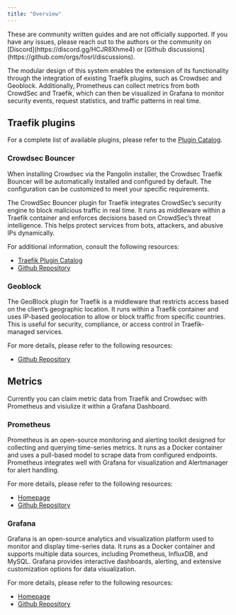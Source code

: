 ```yaml
---
title: "Overview"
---
```


<Note>
These are community written guides and are not officially supported. If you have any issues, please reach out to the authors or the community on [Discord](https://discord.gg/HCJR8Xhme4) or [Github discussions](https://github.com/orgs/fosrl/discussions).
</Note>

The modular design of this system enables the extension of its functionality through the integration of existing Traefik plugins, such as Crowdsec and Geoblock.
Additionally, Prometheus can collect metrics from both CrowdSec and Traefik, which can then be visualized in Grafana to monitor security events, request statistics, and traffic patterns in real time.

## Traefik plugins

For a complete list of available plugins, please refer to the [Plugin Catalog](https://plugins.traefik.io/plugins).

### Crowdsec Bouncer

When installing Crowdsec via the Pangolin installer, the Crowdsec Traefik Bouncer will be automatically installed and configured by default. The configuration can be customized to meet your specific requirements.

The CrowdSec Bouncer plugin for Traefik integrates CrowdSec’s security engine to block malicious traffic in real time. It runs as middleware within a Traefik container and enforces decisions based on CrowdSec’s threat intelligence. This helps protect services from bots, attackers, and abusive IPs dynamically.

For additional information, consult the following resources:

- [Traefik Plugin Catalog](https://plugins.traefik.io/plugins/6335346ca4caa9ddeffda116/crowdsec-bouncer-traefik-plugin)
- [Github Repository](https://github.com/maxlerebourg/crowdsec-bouncer-traefik-plugin)

### Geoblock

The GeoBlock plugin for Traefik is a middleware that restricts access based on the client’s geographic location. It runs within a Traefik container and uses IP-based geolocation to allow or block traffic from specific countries. This is useful for security, compliance, or access control in Traefik-managed services.

For more details, please refer to the following resources:

- [Github Repository](https://github.com/PascalMinder/geoblock)

## Metrics

Currently you can claim metric data from Traefik and Crowdsec with Prometheus and visiulize it within a Grafana Dashboard.

### Prometheus

Prometheus is an open-source monitoring and alerting toolkit designed for collecting and querying time-series metrics. It runs as a Docker container and uses a pull-based model to scrape data from configured endpoints. Prometheus integrates well with Grafana for visualization and Alertmanager for alert handling.

For more details, please refer to the following resources:

- [Homepage](https://prometheus.io/)
- [Github Repository](https://github.com/prometheus/prometheus)

### Grafana

Grafana is an open-source analytics and visualization platform used to monitor and display time-series data. It runs as a Docker container and supports multiple data sources, including Prometheus, InfluxDB, and MySQL. Grafana provides interactive dashboards, alerting, and extensive customization options for data visualization.

For more details, please refer to the following resources:

- [Homepage](https://grafana.com/)
- [Github Repository](https://github.com/grafana/grafana)
